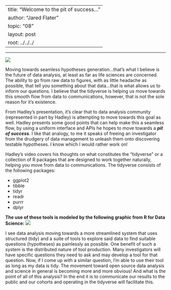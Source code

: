 --
title: "Welcome to the pit of success..."
author: "Jared Flater"
topic: "08"
layout: post
root: ../../../
---
---
![](images/skeleton_tidying_jf.gif)

Moving towards seamless hypotheses generation...that's what I believe is the future of data analysis,
at least as far as life sciences are concerned. The ability to go from raw data to figures, 
with as little headache as possible, that tell you something about that data...that is what allows us to 
inform our questions. I believe that the tidyverse is helping us move towards this smooth flow from data
to communications, however, that is not the sole reason for it's existence. 

From Hadley's presentation, it's clear that to data analysis community (represented in part by Hadley) is 
attempting to move towards this goal as well. Hadley presents some good points that can help make this a 
seamless flow, by using a uniform interface and APIs he hopes to move towards a ***pit of success***. I 
like that analogy, to me it speaks of freeing an investigator from the drudgery of data management to 
unleash them onto discovering testable hypotheses. I know which I would rather work on!

Hadley's video covers his thoughts on what constitutes the "tidyverse" or a collection of R packages
that are designed to work together naturally, helping you move from data to communications. 
The tidyverse consists of the following packages:

* ggplot2
* tibble
* tidyr
* readr
* purrr
* dplyr
  
**The use of these tools is modeled by the following graphic from R for Data Science:**
![](images/data_science_jf.png)

I see data analysis moving towards a more streamlined system that uses structured (tidy) and a suite 
of tools to explore said data to find suitable questions (hypotheses) as painlessly as possible. One 
benefit of such a system is the distributed nature of tool production. Many investigators will have 
specific questions they need to ask and may develop a tool for that question. Now, if I come up with 
a similar question, I'm able to use their tool as long as my data is tidy. The movement toward open 
source data analysis and science in general is becoming more and more obvious! And what is the point
of all of this analysis? In the end it is to communicate our results to the public and our cohorts and
operating in the tidyverse will facilitate this. 